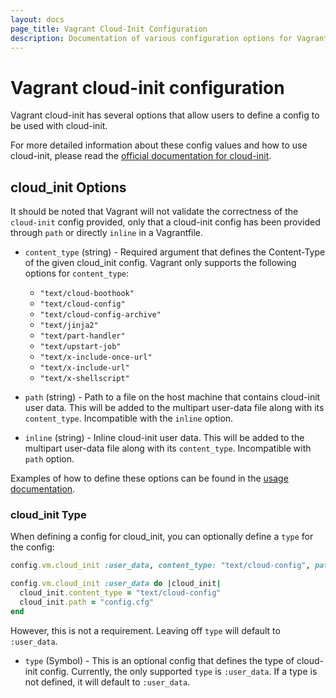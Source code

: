 ```yaml
---
layout: docs
page_title: Vagrant Cloud-Init Configuration
description: Documentation of various configuration options for Vagrant cloud-init
---
```


# Vagrant cloud-init configuration

Vagrant cloud-init has several options that allow users to define a config to be
used with cloud-init.

For more detailed information about these config values and how to use cloud-init,
please read the [official documentation for cloud-init](https://cloudinit.readthedocs.io/en/latest/index.html).

## cloud_init Options

It should be noted that Vagrant will not validate the correctness of the `cloud-init`
config provided, only that a cloud-init config has been provided through `path`
or directly `inline` in a Vagrantfile.

- `content_type` (string) - Required argument that defines the Content-Type of the
  given cloud_init config. Vagrant only supports the following options for `content_type`:

  - `"text/cloud-boothook"`
  - `"text/cloud-config"`
  - `"text/cloud-config-archive"`
  - `"text/jinja2"`
  - `"text/part-handler"`
  - `"text/upstart-job"`
  - `"text/x-include-once-url"`
  - `"text/x-include-url"`
  - `"text/x-shellscript"`

- `path` (string) - Path to a file on the host machine that contains
  cloud-init user data. This will be added to the multipart user-data file along
  with its `content_type`. Incompatible with the `inline` option.
- `inline` (string) - Inline cloud-init user data. This will be added to the
  multipart user-data file along with its `content_type`. Incompatible with `path`
  option.

Examples of how to define these options can be found in the
[usage documentation](/vagrant/docs/cloud-init/configuration).

### cloud_init Type

When defining a config for cloud_init, you can optionally define a `type` for the config:

```ruby
config.vm.cloud_init :user_data, content_type: "text/cloud-config", path: "config.cfg"

config.vm.cloud_init :user_data do |cloud_init|
  cloud_init.content_type = "text/cloud-config"
  cloud_init.path = "config.cfg"
end
```

However, this is not a requirement. Leaving off `type` will default to `:user_data`.

- `type` (Symbol) - This is an optional config that defines the type of
  cloud-init config. Currently, the only supported `type` is `:user_data`. If a type
  is not defined, it will default to `:user_data`.
